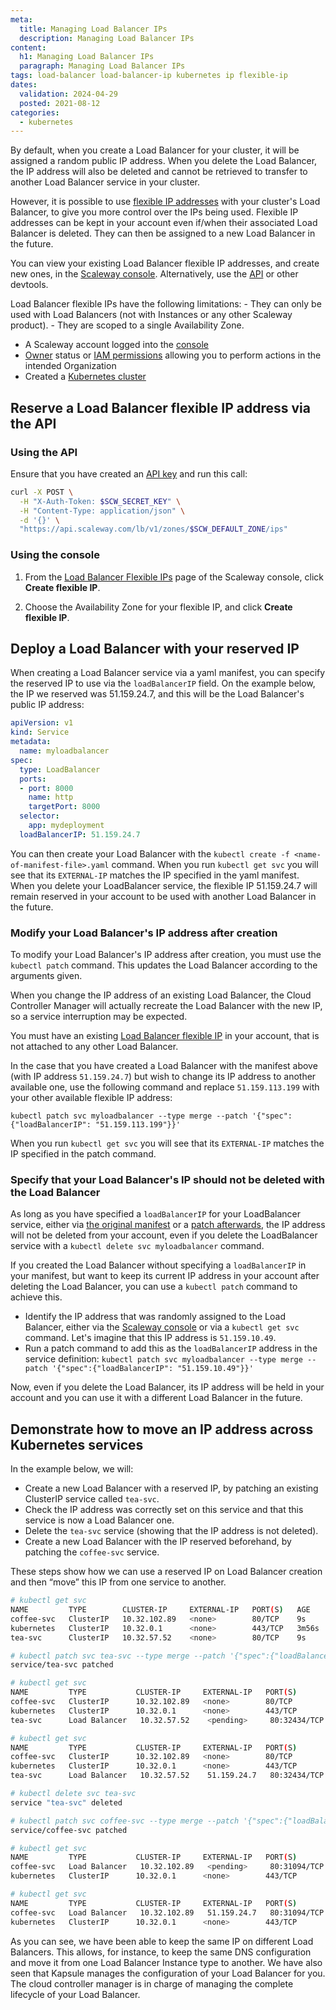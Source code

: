 ```yaml
---
meta:
  title: Managing Load Balancer IPs
  description: Managing Load Balancer IPs
content:
  h1: Managing Load Balancer IPs
  paragraph: Managing Load Balancer IPs
tags: load-balancer load-balancer-ip kubernetes ip flexible-ip
dates:
  validation: 2024-04-29
  posted: 2021-08-12
categories:
  - kubernetes
---
```


By default, when you create a Load Balancer for your cluster, it will be assigned a random public IP address. When you delete the Load Balancer, the IP address will also be deleted and cannot be retrieved to transfer to another Load Balancer service in your cluster.

However, it is possible to use [flexible IP addresses](/network/load-balancer/concepts/#flexible-ip-address/) with your cluster's Load Balancer, to give you more control over the IPs being used. Flexible IP addresses can be kept in your account even if/when their associated Load Balancer is deleted. They can then be assigned to a new Load Balancer in the future.

You can view your existing Load Balancer flexible IP addresses, and create new ones, in the [Scaleway console](https://console.scaleway.com/load-balancer/ips/). Alternatively, use the [API](https://www.scaleway.com/en/developers/api/load-balancer/zoned-api/#path-ip-addresses-list-ip-addresses/) or other devtools.

<Message type="note">
Load Balancer flexible IPs have the following limitations:
- They can only be used with Load Balancers (not with Instances or any other Scaleway product).
- They are scoped to a single Availability Zone.
</Message>

<Macro id="requirements" />

- A Scaleway account logged into the [console](https://console.scaleway.com/)
- [Owner](/identity-and-access-management/iam/concepts/#owner/) status or [IAM permissions](/identity-and-access-management/iam/concepts/#permission/) allowing you to perform actions in the intended Organization
- Created a [Kubernetes cluster](/containers/kubernetes/how-to/create-cluster/)

## Reserve a Load Balancer flexible IP address via the API

### Using the API

Ensure that you have created an [API key](/identity-and-access-management/iam/how-to/create-api-keys/) and run this call:

```sh
curl -X POST \
  -H "X-Auth-Token: $SCW_SECRET_KEY" \
  -H "Content-Type: application/json" \
  -d '{}' \
  "https://api.scaleway.com/lb/v1/zones/$SCW_DEFAULT_ZONE/ips"
```

### Using the console

1. From the [Load Balancer Flexible IPs](https://console.scaleway.com/load-balancer/ips/) page of the Scaleway console, click **Create flexible IP**.

2. Choose the Availability Zone for your flexible IP, and click **Create flexible IP**.

## Deploy a Load Balancer with your reserved IP

When creating a Load Balancer service via a yaml manifest, you can specify the reserved IP to use via the `loadBalancerIP` field. On the example below, the IP we reserved was 51.159.24.7, and this will be the Load Balancer's public IP address:

```yaml
apiVersion: v1
kind: Service
metadata:
  name: myloadbalancer
spec:
  type: LoadBalancer
  ports:
  - port: 8000
    name: http
    targetPort: 8000
  selector:
    app: mydeployment
  loadBalancerIP: 51.159.24.7
```

You can then create your Load Balancer with the `kubectl create -f <name-of-manifest-file>.yaml` command. When you run `kubectl get svc` you will see that its `EXTERNAL-IP` matches the IP specified in the yaml manifest. When you delete your LoadBalancer service, the flexible IP 51.159.24.7 will remain reserved in your account to be used with another Load Balancer in the future.

### Modify your Load Balancer's IP address after creation

To modify your Load Balancer's IP address after creation, you must use the `kubectl patch` command. This updates the Load Balancer according to the arguments given.

<Message type="important">
When you change the IP address of an existing Load Balancer, the Cloud Controller Manager will actually recreate the Load Balancer with the new IP, so a service interruption may be expected.
</Message>

You must have an existing [Load Balancer flexible IP](https://console.scaleway.com/load-balancer/ips/) in your account, that is not attached to any other Load Balancer.

In the case that you have created a Load Balancer with the manifest above (with IP address `51.159.24.7`) but wish to change its IP address to another available one, use the following command and replace `51.159.113.199` with your other available flexible IP address:

```
kubectl patch svc myloadbalancer --type merge --patch '{"spec":{"loadBalancerIP": "51.159.113.199"}}'
```

When you run `kubectl get svc` you will see that its `EXTERNAL-IP` matches the IP specified in the patch command.

### Specify that your Load Balancer's IP should not be deleted with the Load Balancer

As long as you have specified a `loadBalancerIP` for your LoadBalancer service, either via [the original manifest](#deploy-a-load-balancer-with-your-reserved-ip/) or a [patch afterwards](#modify-your-load-balancers-ip-address-after-creation/), the IP address will not be deleted from your account, even if you delete the LoadBalancer service with a `kubectl delete svc myloadbalancer` command.

If you created the Load Balancer without specifying a `loadBalancerIP` in your manifest, but want to keep its current IP address in your account after deleting the Load Balancer, you can use a `kubectl patch` command to achieve this.

- Identify the IP address that was randomly assigned to the Load Balancer, either via the [Scaleway console](https://console.scaleway.com/load-balancer/ips/) or via a `kubectl get svc` command. Let's imagine that this IP address is `51.159.10.49`.
- Run a patch command to add this as the `loadBalancerIP` address in the service definition: `kubectl patch svc myloadbalancer --type merge --patch '{"spec":{"loadBalancerIP": "51.159.10.49"}}'`

Now, even if you delete the Load Balancer, its IP address will be held in your account and you can use it with a different Load Balancer in the future.

## Demonstrate how to move an IP address across Kubernetes services

In the example below, we will:

* Create a new Load Balancer with a reserved IP, by patching an existing ClusterIP service called `tea-svc`.
* Check the IP address was correctly set on this service and that this service is now a Load Balancer one.
* Delete the `tea-svc` service (showing that the IP address is not deleted).
* Create a new Load Balancer with the IP reserved beforehand, by patching the `coffee-svc` service.

These steps show how we can use a reserved IP on Load Balancer creation and then “move” this IP from one service to another.

```sh
# kubectl get svc
NAME         TYPE        CLUSTER-IP     EXTERNAL-IP   PORT(S)   AGE
coffee-svc   ClusterIP   10.32.102.89   <none>        80/TCP    9s
kubernetes   ClusterIP   10.32.0.1      <none>        443/TCP   3m56s
tea-svc      ClusterIP   10.32.57.52    <none>        80/TCP    9s

# kubectl patch svc tea-svc --type merge --patch '{"spec":{"loadBalancerIP": "51.159.24.7","type":"Load Balancer"}}'
service/tea-svc patched

# kubectl get svc
NAME         TYPE           CLUSTER-IP     EXTERNAL-IP   PORT(S)        AGE
coffee-svc   ClusterIP      10.32.102.89   <none>        80/TCP         44s
kubernetes   ClusterIP      10.32.0.1      <none>        443/TCP        4m31s
tea-svc      Load Balancer   10.32.57.52    <pending>     80:32434/TCP   44s

# kubectl get svc
NAME         TYPE           CLUSTER-IP     EXTERNAL-IP   PORT(S)        AGE
coffee-svc   ClusterIP      10.32.102.89   <none>        80/TCP         45s
kubernetes   ClusterIP      10.32.0.1      <none>        443/TCP        4m32s
tea-svc      Load Balancer   10.32.57.52    51.159.24.7   80:32434/TCP   45s

# kubectl delete svc tea-svc
service "tea-svc" deleted

# kubectl patch svc coffee-svc --type merge --patch '{"spec":{"loadBalancerIP": "51.159.24.7","type":"Load Balancer"}}'
service/coffee-svc patched

# kubectl get svc
NAME         TYPE           CLUSTER-IP     EXTERNAL-IP   PORT(S)        AGE
coffee-svc   Load Balancer   10.32.102.89   <pending>     80:31094/TCP   100s
kubernetes   ClusterIP      10.32.0.1      <none>        443/TCP        5m27s

# kubectl get svc
NAME         TYPE           CLUSTER-IP     EXTERNAL-IP   PORT(S)        AGE
coffee-svc   Load Balancer   10.32.102.89   51.159.24.7   80:31094/TCP   103s
kubernetes   ClusterIP      10.32.0.1      <none>        443/TCP        5m30s
```

As you can see, we have been able to keep the same IP on different Load Balancers. This allows, for instance, to keep the same DNS configuration and move it from one Load Balancer Instance type to another. We have also seen that Kapsule manages the configuration of your Load Balancer for you. The cloud controller manager is in charge of managing the complete lifecycle of your Load Balancer.